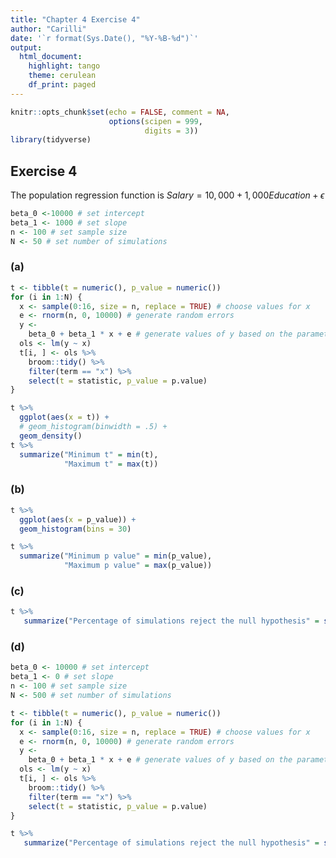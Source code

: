 ```yaml
---
title: "Chapter 4 Exercise 4"
author: "Carilli"
date: '`r format(Sys.Date(), "%Y-%B-%d")`'
output:
  html_document: 
    highlight: tango
    theme: cerulean
    df_print: paged
---
```


```r
knitr::opts_chunk$set(echo = FALSE, comment = NA,
                      options(scipen = 999,
                              digits = 3))
library(tidyverse)
```

## Exercise 4

The population regression function is $Salary = 10,000 + 1,000Education + \epsilon$

```r
beta_0 <-10000 # set intercept
beta_1 <- 1000 # set slope
n <- 100 # set sample size
N <- 50 # set number of simulations
```

### (a)

```r
t <- tibble(t = numeric(), p_value = numeric())
for (i in 1:N) {
  x <- sample(0:16, size = n, replace = TRUE) # choose values for x
  e <- rnorm(n, 0, 10000) # generate random errors
  y <-
    beta_0 + beta_1 * x + e # generate values of y based on the parameter values
  ols <- lm(y ~ x)
  t[i, ] <- ols %>%
    broom::tidy() %>%
    filter(term == "x") %>%
    select(t = statistic, p_value = p.value)
}

t %>% 
  ggplot(aes(x = t)) +
  # geom_histogram(binwidth = .5) +
  geom_density()
t %>% 
  summarize("Minimum t" = min(t),
            "Maximum t" = max(t))

```

### (b)

```r
t %>% 
  ggplot(aes(x = p_value)) +
  geom_histogram(bins = 30) 

t %>% 
  summarize("Minimum p value" = min(p_value),
            "Maximum p value" = max(p_value))
```

### (c)

```r
t %>% 
   summarize("Percentage of simulations reject the null hypothesis" = sum(p_value < .05)/n()*100)
```

### (d)

```r
beta_0 <- 10000 # set intercept
beta_1 <- 0 # set slope
n <- 100 # set sample size
N <- 500 # set number of simulations

t <- tibble(t = numeric(), p_value = numeric())
for (i in 1:N) {
  x <- sample(0:16, size = n, replace = TRUE) # choose values for x
  e <- rnorm(n, 0, 10000) # generate random errors
  y <-
    beta_0 + beta_1 * x + e # generate values of y based on the parameter values
  ols <- lm(y ~ x)
  t[i, ] <- ols %>%
    broom::tidy() %>%
    filter(term == "x") %>%
    select(t = statistic, p_value = p.value)
}

t %>% 
   summarize("Percentage of simulations reject the null hypothesis" = sum(p_value < .05)/n()*100)

```

